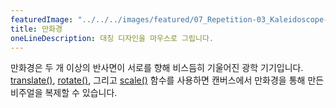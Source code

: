 ---
featuredImage: "../../../images/featured/07_Repetition-03_Kaleidoscope-thumbnail.png"
title: 만화경
oneLineDescription: 대칭 디자인을 마우스로 그립니다.
---

만화경은 두 개 이상의 반사면이 서로를 향해 비스듬히 기울어진 광학 기기입니다.
<a href="https://p5js.org/reference/#/p5/translate" target="_blank">translate()</a>,
<a href="https://p5js.org/reference/#/p5/rotate" target="_blank">rotate()</a>,
그리고 <a href="https://p5js.org/reference/#/p5/scale" target="_blank">scale()</a> 함수를 사용하면 캔버스에서 만화경을 통해 만든 비주얼을 복제할 수 있습니다.
